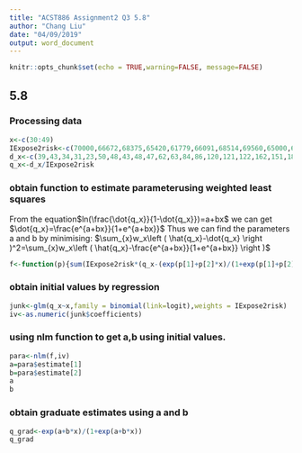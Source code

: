 ```yaml
---
title: "ACST886 Assignment2 Q3 5.8"
author: "Chang Liu"
date: "04/09/2019"
output: word_document
---
```


```r
knitr::opts_chunk$set(echo = TRUE,warning=FALSE, message=FALSE)
```

## 5.8

### Processing data
```r
x<-c(30:49)
IExpose2risk<-c(70000,66672,68375,65420,61779,66091,68514,69560,65000,66279,67300,65368,65391,62917,66537,62302,62145,63856,61097,61110)
d_x<-c(39,43,34,31,23,50,48,43,48,47,62,63,84,86,120,121,122,162,151,184)
q_x<-d_x/IExpose2risk
```

### obtain function to estimate parameterusing weighted least squares
From the equation$ln(\frac{\dot{q_x}}{1-\dot{q_x}})=a+bx$
we can get $\dot{q_x}=\frac{e^{a+bx}}{1+e^{a+bx}}$
Thus we can find the parameters a and b by minimising:
$\sum_{x}w_x\left ( \hat{q_x}-\dot{q_x} \right )^2=\sum_{x}w_x\left ( \hat{q_x}-\frac{e^{a+bx}}{1+e^{a+bx}} \right )$

```r
f<-function(p){sum(IExpose2risk*(q_x-(exp(p[1]+p[2]*x)/(1+exp(p[1]+p[2]*x))))^2)}
```

### obtain initial values by regression
```r
junk<-glm(q_x~x,family = binomial(link=logit),weights = IExpose2risk)
iv<-as.numeric(junk$coefficients)
```

### using nlm function to get a,b using initial values.
```r
para<-nlm(f,iv)
a=para$estimate[1]
b=para$estimate[2]
a
b
```
### obtain graduate estimates using a and b
```r
q_grad<-exp(a+b*x)/(1+exp(a+b*x))
q_grad
```